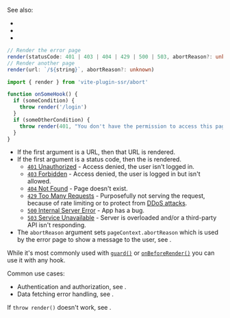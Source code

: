 
See also:
 - <Link href="/redirects" noBreadcrumb={true} />
 - <Link href="/redirect" noBreadcrumb={true} />
 - <Link href="/abort#throw-redirect-vs-throw-render" doNotInferSectionTitle={true} noBreadcrumb={true} />

```ts
// Render the error page
render(statusCode: 401 | 403 | 404 | 429 | 500 | 503, abortReason?: unknown)
// Render another page
render(url: `/${string}`, abortReason?: unknown)
```

```js
import { render } from 'vite-plugin-ssr/abort'

function onSomeHook() {
  if (someCondition) {
    throw render('/login')
  }
  if (someOtherCondition) {
    throw render(401, "You don't have the permission to access this page.")
  }
}
```

- If the first argument is a URL, then that URL is rendered.
- If the first argument is a status code, then the <Link text="error page" href="/error-page" /> is rendered.
  - [`401` Unauthorized](https://developer.mozilla.org/en-US/docs/Web/HTTP/Status/401) - Access denied, the user isn't logged in.
  - [`403` Forbidden](https://developer.mozilla.org/en-US/docs/Web/HTTP/Status/403) - Access denied, the user is logged in but isn't allowed.
  - [`404` Not Found](https://developer.mozilla.org/en-US/docs/Web/HTTP/Status/404) - Page doesn't exist.
  - [`429` Too Many Requests](https://developer.mozilla.org/en-US/docs/Web/HTTP/Status/429) - Purposefully not serving the request, because of rate limiting or to protect from [DDoS attacks](https://en.wikipedia.org/wiki/Denial-of-service_attack).
  - [`500` Internal Server Error](https://developer.mozilla.org/en-US/docs/Web/HTTP/Status/500) - App has a bug.
  - [`503` Service Unavailable](https://developer.mozilla.org/en-US/docs/Web/HTTP/Status/503) - Server is overloaded and/or a third-party API isn't responding.
- The `abortReason` argument sets `pageContext.abortReason` which is used by the error page to show a message to the user, see <Link href="/error-page" />.

While it's most commonly used with [`guard()`](/guard) or [`onBeforeRender()`](/onBeforeRender) you can use it with any hook.

Common use cases:

- Authentication and authorization, see <Link href="/auth#login-flow" doNotInferSectionTitle={true} />.
- Data fetching error handling, see <Link href="/data-fetching#error-handling" doNotInferSectionTitle={true} />.

If `throw render()` doesn't work, see <Link href="/abort#how-to-debug" doNotInferSectionTitle={true} />.
